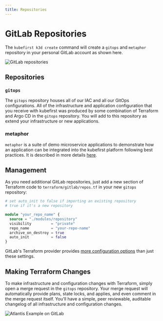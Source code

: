 ```yaml
---
title: Repositories
---
```


# GitLab Repositories

The `kubefirst k3d create` command will create a `gitops` and `metaphor` repository in your personal GitLab account as shown here.

![GitLab repositories](../../../img/common/gitlab/repositories.png)

## Repositories

### `gitops`

The `gitops` repository houses all of our IAC and all our GitOps configurations. All of the infrastructure and application configuration that you receive with kubefirst was produced by some combination of Terraform and Argo CD in the `gitops` repository. You will add to this repository as extend your infrastructure or new applications.

### metaphor

`metaphor` is a suite of demo microservice applications to demonstrate how an application can be integrated into the kubefirst platform following best practices. It is described in more details [here](../../../explore/metaphor.md).

## Management

As you need additional GitLab repositories, just add a new section of Terraform code to `terraform/gitlab/repos.tf` in your new `gitops` repository:

```terraform
# set auto_init to false if importing an existing repository
# true if it's a new repository

module "your_repo_name" {
  source = "./modules/repository"
  visibility         = "private"
  repo_name          = "your-repo-name"
  archive_on_destroy = true
  auto_init          = false
}
```

GitLab's Terraform provider provides [more configuration options](https://registry.terraform.io/providers/gitlabhq/gitlab/latest/docs) than just these settings.

## Making Terraform Changes

To make infrastructure and configuration changes with Terraform, simply open a merge request in the `gitops` repository. Your merge request will automatically provide plans, state locks, and applies, and even comment in the merge request itself. You'll have a simple, peer reviewable, auditable changelog of all infrastructure and configuration changes.

![Atlantis Example on GitLab](../../../img/common/github/atlantis.png)